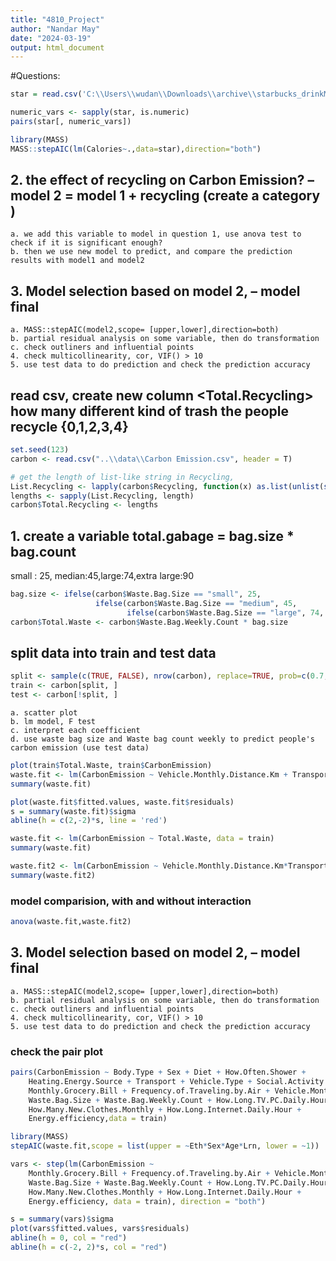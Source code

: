 ```yaml
---
title: "4810_Project"
author: "Nandar May"
date: "2024-03-19"
output: html_document
---
```


#Questions:

```r
star = read.csv('C:\\Users\\wudan\\Downloads\\archive\\starbucks_drinkMenu_expanded.csv')
```


```r
numeric_vars <- sapply(star, is.numeric)
pairs(star[, numeric_vars])

```

```r
library(MASS)
MASS::stepAIC(lm(Calories~.,data=star),direction="both")
```


## 2. the effect of recycling on Carbon Emission? -- model 2 = model 1 + recycling (create a category )
    a. we add this variable to model in question 1, use anova test to check if it is significant enough?
    b. then we use new model to predict, and compare the prediction results with model1 and model2
    
## 3. Model selection based on model 2, -- model final
    a. MASS::stepAIC(model2,scope= [upper,lower],direction=both)
    b. partial residual analysis on some variable, then do transformation
    c. check outliners and influential points
    4. check multicollinearity, cor, VIF() > 10
    5. use test data to do prediction and check the prediction accuracy  
    

## read csv, create new column <Total.Recycling> how many different kind of trash the people recycle {0,1,2,3,4}
```r
set.seed(123)
carbon <- read.csv("..\\data\\Carbon Emission.csv", header = T)

# get the length of list-like string in Recycling, 
List.Recycling <- lapply(carbon$Recycling, function(x) as.list(unlist(strsplit(gsub("\\[|\\]", "", x), ",")))) # i delete the as.numeric function, it still works, I don't know why we had that function in the beginning
lengths <- sapply(List.Recycling, length)
carbon$Total.Recycling <- lengths

```


## 1. create a variable total.gabage = bag.size * bag.count
small : 25, median:45,large:74,extra large:90
```r
bag.size <- ifelse(carbon$Waste.Bag.Size == "small", 25,
                   ifelse(carbon$Waste.Bag.Size == "medium", 45,
                          ifelse(carbon$Waste.Bag.Size == "large", 74, 90)))
carbon$Total.Waste <- carbon$Waste.Bag.Weekly.Count * bag.size
```


## split data into train and test data
```r
split <- sample(c(TRUE, FALSE), nrow(carbon), replace=TRUE, prob=c(0.7, 0.3))
train <- carbon[split, ]
test <- carbon[!split, ]
```




    a. scatter plot
    b. lm model, F test
    c. interpret each coefficient
    d. use waste bag size and Waste bag count weekly to predict people's carbon emission (use test data)


```r
plot(train$Total.Waste, train$CarbonEmission)
waste.fit <- lm(CarbonEmission ~ Vehicle.Monthly.Distance.Km + Transport, data = train)
summary(waste.fit)

plot(waste.fit$fitted.values, waste.fit$residuals)
s = summary(waste.fit)$sigma
abline(h = c(2,-2)*s, line = 'red')

waste.fit <- lm(CarbonEmission ~ Total.Waste, data = train)
summary(waste.fit)
```

```r
waste.fit2 <- lm(CarbonEmission ~ Vehicle.Monthly.Distance.Km*Transport, data = train)
summary(waste.fit2)
```
### model comparision, with and without interaction
```r
anova(waste.fit,waste.fit2)
```
## 3. Model selection based on model 2, -- model final
    a. MASS::stepAIC(model2,scope= [upper,lower],direction=both)
    b. partial residual analysis on some variable, then do transformation
    c. check outliners and influential points
    4. check multicollinearity, cor, VIF() > 10
    5. use test data to do prediction and check the prediction accuracy  
  
### check the pair plot    
```r
pairs(CarbonEmission ~ Body.Type + Sex + Diet + How.Often.Shower + 
    Heating.Energy.Source + Transport + Vehicle.Type + Social.Activity + 
    Monthly.Grocery.Bill + Frequency.of.Traveling.by.Air + Vehicle.Monthly.Distance.Km + 
    Waste.Bag.Size + Waste.Bag.Weekly.Count + How.Long.TV.PC.Daily.Hour + 
    How.Many.New.Clothes.Monthly + How.Long.Internet.Daily.Hour + 
    Energy.efficiency,data = train)
```


```r
library(MASS)
stepAIC(waste.fit,scope = list(upper = ~Eth*Sex*Age*Lrn, lower = ~1))
```


```r
vars <- step(lm(CarbonEmission ~ 
    Monthly.Grocery.Bill + Frequency.of.Traveling.by.Air + Vehicle.Monthly.Distance.Km + 
    Waste.Bag.Size + Waste.Bag.Weekly.Count + How.Long.TV.PC.Daily.Hour + 
    How.Many.New.Clothes.Monthly + How.Long.Internet.Daily.Hour + 
    Energy.efficiency, data = train), direction = "both")
```

```r
s = summary(vars)$sigma
plot(vars$fitted.values, vars$residuals)
abline(h = 0, col = "red")
abline(h = c(-2, 2)*s, col = "red")


```

